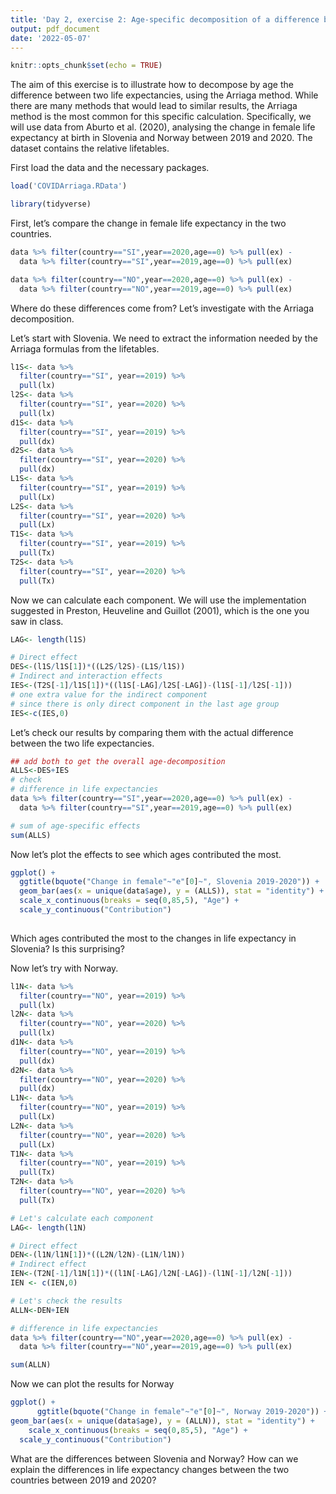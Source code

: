 ```yaml
---
title: 'Day 2, exercise 2: Age-specific decomposition of a difference between life expectancies'
output: pdf_document
date: '2022-05-07'
---
```


```r
knitr::opts_chunk$set(echo = TRUE)
```

The aim of this exercise is to illustrate how to decompose by age the difference between two life expectancies, using the Arriaga method. While there are many methods that would lead to similar results, the Arriaga method is the most common for this specific calculation. Specifically, we will use data from Aburto et al. (2020), analysing the change in female life expectancy at birth in Slovenia and Norway between 2019 and 2020. The dataset contains the relative lifetables.

First load the data and the necessary packages. 

```r
load('COVIDArriaga.RData')

library(tidyverse)
```

First, let's compare the change in female life expectancy in the two countries.
```r
data %>% filter(country=="SI",year==2020,age==0) %>% pull(ex) - 
  data %>% filter(country=="SI",year==2019,age==0) %>% pull(ex)

data %>% filter(country=="NO",year==2020,age==0) %>% pull(ex) - 
  data %>% filter(country=="NO",year==2019,age==0) %>% pull(ex)
```

Where do these differences come from? Let's investigate with the Arriaga decomposition.

Let's start with Slovenia. We need to extract the information needed by the Arriaga formulas from the lifetables.

```r
l1S<- data %>%
  filter(country=="SI", year==2019) %>% 
  pull(lx)
l2S<- data %>%
  filter(country=="SI", year==2020) %>% 
  pull(lx)
d1S<- data %>%
  filter(country=="SI", year==2019) %>% 
  pull(dx)
d2S<- data %>%
  filter(country=="SI", year==2020) %>% 
  pull(dx)
L1S<- data %>%
  filter(country=="SI", year==2019) %>% 
  pull(Lx)
L2S<- data %>%
  filter(country=="SI", year==2020) %>% 
  pull(Lx)
T1S<- data %>%
  filter(country=="SI", year==2019) %>% 
  pull(Tx)
T2S<- data %>%
  filter(country=="SI", year==2020) %>% 
  pull(Tx)
```

Now we can calculate each component. We will use the implementation suggested in Preston, Heuveline and Guillot (2001), which is the one you saw in class.

```r
LAG<- length(l1S)

# Direct effect
DES<-(l1S/l1S[1])*((L2S/l2S)-(L1S/l1S))
# Indirect and interaction effects
IES<-(T2S[-1]/l1S[1])*((l1S[-LAG]/l2S[-LAG])-(l1S[-1]/l2S[-1]))
# one extra value for the indirect component
# since there is only direct component in the last age group
IES<-c(IES,0)
```

Let's check our results by comparing them with the actual difference between the two life expectancies.

```r
## add both to get the overall age-decomposition
ALLS<-DES+IES
# check
# difference in life expectancies
data %>% filter(country=="SI",year==2020,age==0) %>% pull(ex) - 
  data %>% filter(country=="SI",year==2019,age==0) %>% pull(ex)

# sum of age-specific effects
sum(ALLS)
```

Now let's plot the effects to see which ages contributed the most.

```r
ggplot() +
  ggtitle(bquote("Change in female"~"e"[0]~", Slovenia 2019-2020")) +
  geom_bar(aes(x = unique(data$age), y = (ALLS)), stat = "identity") +
  scale_x_continuous(breaks = seq(0,85,5), "Age") +
  scale_y_continuous("Contribution")
  
```

Which ages contributed the most to the changes in life expectancy in Slovenia? Is this surprising?

Now let's try with Norway.

```r

l1N<- data %>%
  filter(country=="NO", year==2019) %>% 
  pull(lx)
l2N<- data %>%
  filter(country=="NO", year==2020) %>% 
  pull(lx)
d1N<- data %>%
  filter(country=="NO", year==2019) %>% 
  pull(dx)
d2N<- data %>%
  filter(country=="NO", year==2020) %>% 
  pull(dx)
L1N<- data %>%
  filter(country=="NO", year==2019) %>% 
  pull(Lx)
L2N<- data %>%
  filter(country=="NO", year==2020) %>% 
  pull(Lx)
T1N<- data %>%
  filter(country=="NO", year==2019) %>% 
  pull(Tx)
T2N<- data %>%
  filter(country=="NO", year==2020) %>% 
  pull(Tx)

# Let's calculate each component
LAG<- length(l1N)

# Direct effect
DEN<-(l1N/l1N[1])*((L2N/l2N)-(L1N/l1N))
# Indirect effect
IEN<-(T2N[-1]/l1N[1])*((l1N[-LAG]/l2N[-LAG])-(l1N[-1]/l2N[-1]))
IEN <- c(IEN,0)

# Let's check the results
ALLN<-DEN+IEN

# difference in life expectancies
data %>% filter(country=="NO",year==2020,age==0) %>% pull(ex) - 
  data %>% filter(country=="NO",year==2019,age==0) %>% pull(ex)

sum(ALLN)
```
Now we can plot the results for Norway
```r
ggplot() +
      ggtitle(bquote("Change in female"~"e"[0]~", Norway 2019-2020")) +
geom_bar(aes(x = unique(data$age), y = (ALLN)), stat = "identity") +
    scale_x_continuous(breaks = seq(0,85,5), "Age") +
  scale_y_continuous("Contribution")
```

What are the differences between Slovenia and Norway? How can we explain the differences in life expectancy changes between the two countries between 2019 and 2020?